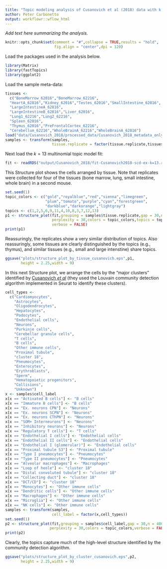 ```yaml
---
title: "Topic modeling analysis of Cusanovich et al (2018) data with k = 13 topics"
author: Peter Carbonetto
output: workflowr::wflow_html
---
```


*Add text here summarizing the analysis.*

```r
knitr::opts_chunk$set(comment = "#",collapse = TRUE,results = "hold",
                      fig.align = "center",dpi = 120)
```

Load the packages used in the analysis below.

```r
library(Matrix)
library(fastTopics)
library(ggplot2)
```

Load the sample meta-data:

```r
tissues <-
  c("BoneMarrow_62016","BoneMarrow_62216",
  "HeartA_62816","Kidney_62016","Testes_62016","SmallIntestine_62816",
  "LargeIntestineA_62816",
  "LargeIntestineB_62816","Liver_62016",
  "Lung1_62216","Lung2_62216",
  "Spleen_62016",
  "Thymus_62016","PreFrontalCortex_62216",
  "Cerebellum_62216","WholeBrainA_62216","WholeBrainA_62816")
load("data/Cusanovich_2018/processed_data/Cusanovich_2018_metadata_only.RData")
samples <- transform(samples,
                     tissue.replicate = factor(tissue.replicate,tissues))
```
					 
Next load the $k = 13$ multinomial topic model fit:

```r
fit <- readRDS("output/Cusanovich_2018/fit-Cusanovich2018-scd-ex-k=13.rds")$fit
```

This Structure plot shows the cells arranged by tissue. Note that
replicates were collected for four of the tissues (bone marrow, lung,
small intestine, whole brain) in a second mouse. 

```r
set.seed(1)
topic_colors <- c("gold","royalblue","red","sienna","limegreen",
                  "plum","tomato","purple","cyan","forestgreen",
                  "darkblue","darkorange","lightgray")
topics <- c(1,2,5,6,9,11,4,10,8,3,7,12,13)
p1 <- structure_plot(fit,grouping = samples$tissue.replicate,gap = 30,n = 4000,
                     perplexity = 30,colors = topic_colors,topics = topics,
                     verbose = FALSE)
print(p1)
```

Reassuringly, the replicates show a very similar distribution of
topics. Also reassuringly, some tissues are clearly distinguished by
the topics (e.g., thymus), and similar tissues (e.g., small and large
intenstine) share topics.

```r
ggsave("plots/structure_plot_by_tissue_cusanovich.eps",p1,
       height = 2.25,width = 9)
```

In this next Structure plot, we arrange the cells by the "major
clusters" identified by
[Cusanovich *et al*](https://doi.org/10.1016/j.cell.2018.06.052) (they
used the Louvain community detection algorithm implemented in Seurat
to identify these clusters).

```r
cell_types <-
  c("Cardiomyocytes",
    "Astrocytes",
    "Oligodendrocytes",
    "Hepatocytes",
    "Podocytes",
    "Endothelial cells",
    "Neurons",
    "Purkinje cells",
    "Cerebellar granule cells",
    "T cells",
    "B cells",
    "Other immune cells",
    "Proximal tubule",
    "cluster 18",
    "Pneumocytes",
    "Enterocytes",
    "Erythroblasts",
    "Sperm",
    "Hematopoietic progenitors",
    "Collisions",
    "Unknown")
x <- samples$cell_label
x[x == "Activated B cells"] <- "B cells"
x[x == "Immature B cells"] <- "B cells"
x[x == "Ex. neurons CPN"] <- "Neurons"
x[x == "Ex. neurons SCPN"] <- "Neurons"
x[x == "Ex. neurons CThPN"] <- "Neurons"
x[x == "SOM+ Interneurons"] <- "Neurons"
x[x == "Inhibitory neurons"] <- "Neurons"
x[x == "Regulatory T cells"] <- "T cells"
x[x == "Endothelial I cells"] <- "Endothelial cells"
x[x == "Endothelial II cells"] <- "Endothelial cells"
x[x == "Endothelial I (glomerular)"] <- "Endothelial cells"
x[x == "Proximal tubule S3"] <- "Proximal tubule"
x[x == "Type I pneumocytes"] <- "Pneumocytes"
x[x == "Type II pneumocytes"] <- "Pneumocytes"
x[x == "Alveolar macrophages"] <- "Macrophages"
x[x == "Loop of henle"] <- "cluster 18"
x[x == "Distal convoluted tubule"] <- "cluster 18"
x[x == "Collecting duct"] <- "cluster 18"
x[x == "DCT/CD"] <- "cluster 18"
x[x == "Monocytes"] <- "Other immune cells"
x[x == "Dendritic cells"] <- "Other immune cells"
x[x == "Macrophages"] <- "Other immune cells"
x[x == "Microglia"] <- "Other immune cells"
x[x == "NK cells"] <- "Other immune cells"
samples <- transform(samples,
                     cell_label = factor(x,cell_types))
set.seed(1)
p2 <- structure_plot(fit,grouping = samples$cell_label,gap = 30,n = 4000,
                    perplexity = 30,colors = topic_colors,verbose = FALSE)
print(p2)
```

Clearly, the topics capture much of the high-level structure
identified by the community detection algorithm.

```r
ggsave("plots/structure_plot_by_cluster_cusanovich.eps",p2,
       height = 2.25,width = 9)
```

[cusanovich-2018]: https://doi.org/10.1016/j.cell.2018.06.052
